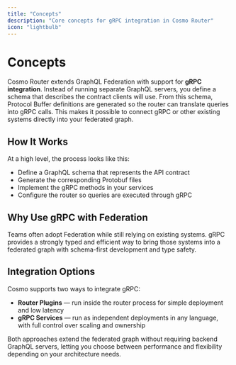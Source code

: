 ```yaml
---
title: "Concepts"
description: "Core concepts for gRPC integration in Cosmo Router"
icon: "lightbulb"
---
```


# Concepts

Cosmo Router extends GraphQL Federation with support for **gRPC integration**. Instead of running separate GraphQL servers, you define a schema that describes the contract clients will use. From this schema, Protocol Buffer definitions are generated so the router can translate queries into gRPC calls. This makes it possible to connect gRPC or other existing systems directly into your federated graph.

## How It Works

At a high level, the process looks like this:

- Define a GraphQL schema that represents the API contract  
- Generate the corresponding Protobuf files  
- Implement the gRPC methods in your services  
- Configure the router so queries are executed through gRPC  

## Why Use gRPC with Federation

Teams often adopt Federation while still relying on existing systems. gRPC provides a strongly typed and efficient way to bring those systems into a federated graph with schema-first development and type safety.

## Integration Options

Cosmo supports two ways to integrate gRPC:

- **Router Plugins** — run inside the router process for simple deployment and low latency  
- **gRPC Services** — run as independent deployments in any language, with full control over scaling and ownership  

Both approaches extend the federated graph without requiring backend GraphQL servers, letting you choose between performance and flexibility depending on your architecture needs.
